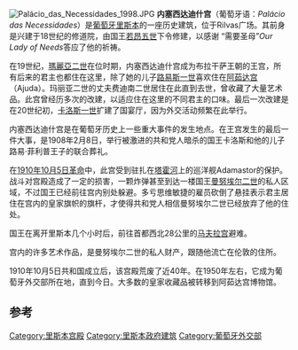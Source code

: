 [[File:Palácio_das_Necessidades_1998.JPG|thumb]] 
'''内塞西达迪什宫'''（葡萄牙语：''Palácio das Necessidades''）是[[葡萄牙|葡萄牙]][[里斯本|里斯本]]的一座历史建筑，位于Rilvas广场。其前身是兴建于18世纪的修道院，由国王[[若昂五世|若昂五世]]下令修建，以感谢 “需要圣母”''Our Lady of Needs''答应了他的祈祷。

在19世纪，[[瑪麗亞二世_(葡萄牙)|瑪麗亞二世]]在位时期，内塞西达迪什宫成为布拉干萨王朝的王宫，所有后来的君主也都住在这里，除了她的儿子[[路易斯一世_(葡萄牙)|路易斯一世]]喜欢住在[[阿茹达宫|阿茹达宫]]（Ajuda）。玛丽亚二世的丈夫费迪南二世居住在此直到去世，曾收藏了大量艺术品。此宫曾经历多次的改建，以适应住在这里的不同君主的口味。最后一次改建是在20世纪初，[[卡洛斯一世_(葡萄牙)|卡洛斯一世]]扩建了国宴厅，因为外交活动频繁在此举行。 

内塞西达迪什宫是在葡萄牙历史上一些重大事件的发生地点。在王宫发生的最后一件大事，是1908年2月8日，举行被激进的共和党人暗杀的国王卡洛斯和他的儿子路易·菲利普王子的联合葬礼。

在[[1910年10月5日革命|1910年10月5日革命]]中，此宫受到驻扎在[[塔霍河|塔霍河]]上的巡洋舰Adamastor的保护。战斗对宫殿造成了一定的损害，一颗炸弹甚至到达一楼国王[[曼努埃尔二世_(葡萄牙)|曼努埃尔二世]]的私人区域，不过国王已经前往宫内别处躲避。多亏思维敏捷的雇员砍倒了悬挂表示君主居住在宫内的皇家旗帜的旗杆，才使得共和党人相信曼努埃尔二世已经放弃了他的住处。

国王在离开里斯本几个小时后，前往首都西北28公里的[[马夫拉宫|马夫拉宫]]避难。

宫内的许多艺术作品，是曼努埃尔二世的私人财产，跟随他流亡在伦敦的住所。

1910年10月5日共和国成立后，该宫殿荒废了近40年。在1950年左右，它成为葡萄牙外交部所在地，直到今日。大多数的皇家收藏品被转移到阿茹达宫博物馆。

==参考==
{{coord|38.7068444|N|9.1696334|W|source:dewiki_region:PT-14_type:landmark|format=dms|display=title}}

{{葡萄牙王室主題}}
[[Category:里斯本宫殿|Category:里斯本宫殿]]
[[Category:里斯本政府建筑|Category:里斯本政府建筑]]
[[Category:葡萄牙外交部|Category:葡萄牙外交部]]